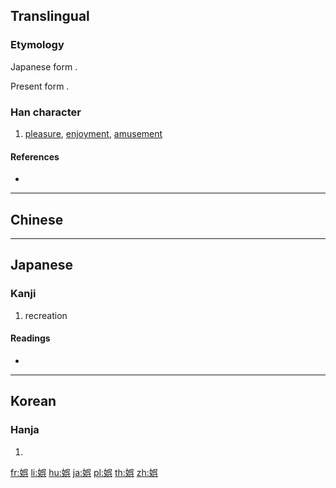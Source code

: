 {{character info/new}}
{{also|娛|娱}}
==Translingual==

===Etymology===
Japanese form {{Han simp|娛|f=吳|t=呉}}.

Present form {{Han compound|女|t1=woman|呉|ls=psc|c1=s|c2=p}}.

===Han character===
{{Han char|rn=38|rad=女|as=07|sn=10|four=|canj=VRVC|ids=⿰女呉}}

# [[pleasure]], [[enjoyment]], [[amusement]]

====References====
* {{Han ref|kx=0263.251|dkj=06307|hdz=21051.081|uh=5A2F|ud=23087}}

----

==Chinese==
{{zh-see|娛|v}}

----

==Japanese==

===Kanji===
{{ja-kanji|grade=c|rs=女07}}

# recreation

====Readings====
* {{ja-readings|on=[[ご]] (go), [[く]] (ku)|kun=[[たのしむ]] (tanoshimu)}}

----

==Korean==

===Hanja===
{{ko-hanja|hangeul=오|rv=o|mr=o}}

# {{defn|lang=ko|sort=女07}}

[[fr:娯]]
[[li:娯]]
[[hu:娯]]
[[ja:娯]]
[[pl:娯]]
[[th:娯]]
[[zh:娯]]